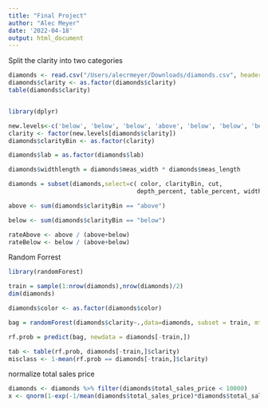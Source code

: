 ```yaml
---
title: "Final Project"
author: "Alec Meyer"
date: '2022-04-18'
output: html_document
---
```


Split the clarity into two categories
```r
diamonds <- read.csv("/Users/alecrmeyer/Downloads/diamonds.csv", header=TRUE)
diamonds$clarity <- as.factor(diamonds$clarity)
table(diamonds$clarity)


library(dplyr)

new.levels<-c('below', 'below', 'below', 'above', 'below', 'below', 'below', 'below', 'above', 'above', 'above')
clarity <- factor(new.levels[diamonds$clarity])
diamonds$clarityBin <- as.factor(clarity)

diamonds$lab = as.factor(diamonds$lab)

diamonds$widthlength = diamonds$meas_width * diamonds$meas_length

diamonds = subset(diamonds,select=c( color, clarityBin, cut, 
                                    depth_percent, table_percent, widthlength, meas_depth, total_sales_price))

```


```r
above <- sum(diamonds$clarityBin == "above")

below <- sum(diamonds$clarityBin == "below")

rateAbove <- above / (above+below)
rateBelow <- below / (above+below)

```
Random Forrest
```r
library(randomForest)

train = sample(1:nrow(diamonds),nrow(diamonds)/2)
dim(diamonds)

diamonds$color <- as.factor(diamonds$color)

bag = randomForest(diamonds$clarity~.,data=diamonds, subset = train, mtry = 3, importance = TRUE, ntree=500)

rf.prob = predict(bag, newdata = diamonds[-train,]) 

```

```r

tab <- table(rf.prob, diamonds[-train,]$clarity)
misclass <- 1-mean(rf.prob == diamonds[-train,]$clarity)

```

normalize total sales price
```r
diamonds <- diamonds %>% filter(diamonds$total_sales_price < 10000)
x <- qnorm(1-exp(-1/mean(diamonds$total_sales_price)*diamonds$total_sales_price))

```